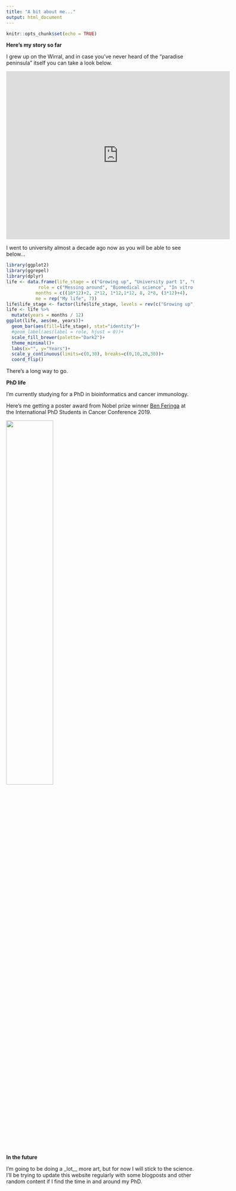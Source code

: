 ```yaml
---
title: "A bit about me..."
output: html_document
---
```


```r
knitr::opts_chunk$set(echo = TRUE)
```


__Here's my story so far__

I grew up on the Wirral, and in case you've never heard of the "paradise peninsula" itself you can take a look below.

<iframe src="https://www.google.com/maps/embed?pb=!1m18!1m12!1m3!1d152483.47756872556!2d-3.2234090053387896!3d53.33333247961921!2m3!1f0!2f0!3f0!3m2!1i1024!2i768!4f13.1!3m3!1m2!1s0x487ad819e78b6473%3A0x5855af619d4d5206!2sWirral%20Peninsula!5e0!3m2!1sen!2suk!4v1612130774206!5m2!1sen!2suk" width="600" height="450" frameborder="0" style="border:0;" allowfullscreen="" aria-hidden="false" tabindex="0"></iframe>


I went to university almost a decade ago now as you will be able to see below...


```r
library(ggplot2)
library(ggrepel)
library(dplyr)
life <- data.frame(life_stage = c("Growing up", "University part 1", "GSK industrial placement", "University part 2", "AZ Alderley Edge", "AZ Cambridge", "University again/CRUK PhD"), 
            role = c("Messing around", "Biomedical science", "In vitro immunology", "Biomedical science", "Animal technician", "In vitro oncology & early clinical development", "Computational biologist & bioinformatician in cancer immunology"),       
           months = c((18*12)+2, 2*12, 1*12,1*12, 8, 2*8, (3*12)+4),
           me = rep("My life", 7))
life$life_stage <- factor(life$life_stage, levels = rev(c("Growing up", "University part 1", "GSK industrial placement", "University part 2", "AZ Alderley Edge", "AZ Cambridge", "University again/CRUK PhD")))
life <- life %>%
  mutate(years = months / 12)
ggplot(life, aes(me, years))+
  geom_bar(aes(fill=life_stage), stat="identity")+
  #geom_label(aes(label = role, hjust = 0))+
  scale_fill_brewer(palette="Dark2")+
  theme_minimal()+
  labs(x="", y="Years")+
  scale_y_continuous(limits=c(0,30), breaks=c(0,10,20,30))+
  coord_flip()
```

There's a long way to go.

__PhD life__

I'm currently studying for a PhD in bioinformatics and cancer immunology. 

Here's me getting a poster award from Nobel prize winner [Ben Feringa](https://en.wikipedia.org/wiki/Ben_Feringa) at the International PhD Students in Cancer Conference 2019.

<img src="otherpics/IPSCC2.JPG" style="width:50%">

__In the future__

I'm going to be doing a _lot__ more art, but for now I will stick to the science. I'll be trying to update this website regularly with some blogposts and other random content if I find the time in and around my PhD. 



